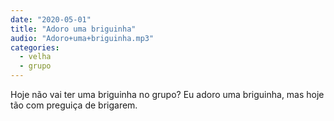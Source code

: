 ```yaml
---
date: "2020-05-01"
title: "Adoro uma briguinha"
audio: "Adoro+uma+briguinha.mp3"
categories:
  - velha
  - grupo
---
```


Hoje não vai ter uma briguinha no grupo? Eu adoro uma briguinha, mas hoje tão com preguiça de brigarem.